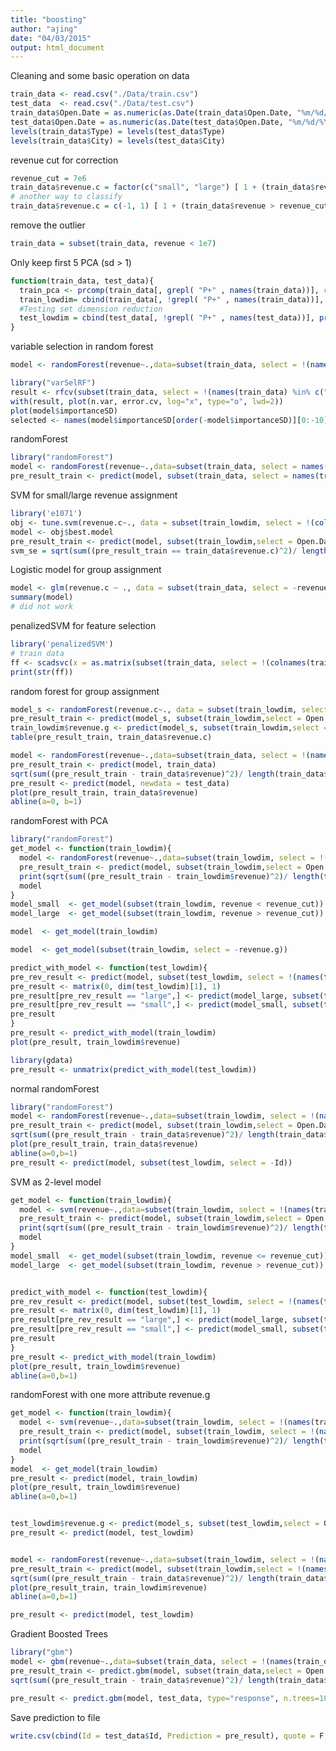 ```yaml
---
title: "boosting"
author: "ajing"
date: "04/03/2015"
output: html_document
---
```


Cleaning and some basic operation on data
```r
train_data <- read.csv("./Data/train.csv")
test_data  <- read.csv("./Data/test.csv")
train_data$Open.Date = as.numeric(as.Date(train_data$Open.Date, "%m/%d/%Y"))
test_data$Open.Date = as.numeric(as.Date(test_data$Open.Date, "%m/%d/%Y"))
levels(train_data$Type) = levels(test_data$Type)
levels(train_data$City) = levels(test_data$City)
```

revenue cut for correction
```r
revenue_cut = 7e6
train_data$revenue.c = factor(c("small", "large") [ 1 + (train_data$revenue > revenue_cut)])
# another way to classify
train_data$revenue.c = c(-1, 1) [ 1 + (train_data$revenue > revenue_cut)]
```

remove the outlier
```r
train_data = subset(train_data, revenue < 1e7)
```

Only keep first 5 PCA (sd > 1)
```r
function(train_data, test_data){
  train_pca <- prcomp(train_data[, grepl( "P+" , names(train_data))], center = TRUE, scale = TRUE) 
  train_lowdim= cbind(train_data[, !grepl( "P+" , names(train_data))], predict(train_pca)[,1:5])
  #Testing set dimension reduction
  test_lowdim = cbind(test_data[, !grepl( "P+" , names(test_data))], predict(train_pca, newdata = test_data[, grepl( "P+" , names(test_data))])[,1:5])
}
```


variable selection in random forest
```r
model <- randomForest(revenue~.,data=subset(train_data, select = !(names(train_data) %in% c("Id", "City"))), importance = T, ntree = 200, maxnodes = 20)

library("varSelRF")
result <- rfcv(subset(train_data, select = !(names(train_data) %in% c("Id", "City", "revenue"))), train_data$revenue, cv.fold=10, recursive = T)
with(result, plot(n.var, error.cv, log="x", type="o", lwd=2))
plot(model$importanceSD)
selected <- names(model$importanceSD[order(-model$importanceSD)][0:-10])
```


randomForest
```r
library("randomForest")
model <- randomForest(revenue~.,data=subset(train_data, select = names(train_data) %in% c("revenue", "City.Group", "Open.Date", selected)), importance = T, ntree = 200, maxnodes = 20)
pre_result_train <- predict(model, subset(train_data, select = names(train_data) %in% c("City.Group", "Open.Date", selected)))
```

SVM for small/large revenue assignment
```r
library('e1071')
obj <- tune.svm(revenue.c~., data = subset(train_lowdim, select = !(colnames(train_lowdim) %in% c("Id", "revenue"))), gama = 2^(-10:1), cost = 2^(2:10))
model <- obj$best.model
pre_result_train <- predict(model, subset(train_lowdim,select = Open.Date:PC5))
svm_se = sqrt(sum((pre_result_train == train_data$revenue.c)^2)/ length(train_data$revenue))

```

Logistic model for group assignment
```r
model <- glm(revenue.c ~ ., data = subset(train_data, select = -revenue), family = "binomial")
summary(model)
# did not work
```

penalizedSVM for feature selection
```r
library('penalizedSVM')
# train data
ff <- scadsvc(x = as.matrix(subset(train_data, select = !(colnames(train_data) %in% c("Id", "revenue", "revenue.c", "City")))), y=train_data$revenue.c, lambda=0.01)
print(str(ff))
```


random forest for group assignment
```r
model_s <- randomForest(revenue.c~., data = subset(train_lowdim, select = !(colnames(train_lowdim) %in% c("Id", "revenue", "City", "revenue.g"))), ntree = 100, maxnodes = 15)
pre_result_train <- predict(model_s, subset(train_lowdim,select = Open.Date:PC5))
train_lowdim$revenue.g <- predict(model_s, subset(train_lowdim,select = Open.Date:PC5))
table(pre_result_train, train_data$revenue.c)
```

```r
model <- randomForest(revenue~.,data=subset(train_data, select = !(names(train_data) %in% c("Id", "City"))), importance = T, ntree = 200, maxnodes = 20)
pre_result_train <- predict(model, train_data)
sqrt(sum((pre_result_train - train_data$revenue)^2)/ length(train_data$revenue))
pre_result <- predict(model, newdata = test_data)
plot(pre_result_train, train_data$revenue)
abline(a=0, b=1)
```

randomForest with PCA
```r
library("randomForest")
get_model <- function(train_lowdim){
  model <- randomForest(revenue~.,data=subset(train_lowdim, select = !(names(train_lowdim) %in% c("Id", "City", "revenue.c"))), importance = T, ntree = 10, maxnodes = 5)
  pre_result_train <- predict(model, subset(train_lowdim,select = Open.Date:PC5))
  print(sqrt(sum((pre_result_train - train_lowdim$revenue)^2)/ length(train_lowdim$revenue)))
  model
}
model_small  <- get_model(subset(train_lowdim, revenue < revenue_cut))
model_large  <- get_model(subset(train_lowdim, revenue > revenue_cut))

model  <- get_model(train_lowdim)

model  <- get_model(subset(train_lowdim, select = -revenue.g))

predict_with_model <- function(test_lowdim){
pre_rev_result <- predict(model, subset(test_lowdim, select = !(names(test_lowdim) %in% c("Id", "City", "revenue.c"))))
pre_result <- matrix(0, dim(test_lowdim)[1], 1)
pre_result[pre_rev_result == "large",] <- predict(model_large, subset(test_lowdim[pre_rev_result == "large", ], select = -Id))
pre_result[pre_rev_result == "small",] <- predict(model_small, subset(test_lowdim[pre_rev_result == "small", ], select = -Id))
pre_result
}
pre_result <- predict_with_model(train_lowdim)
plot(pre_result, train_lowdim$revenue)

library(gdata)
pre_result <- unmatrix(predict_with_model(test_lowdim))
```

normal randomForest
```r
library("randomForest")
model <- randomForest(revenue~.,data=subset(train_lowdim, select = !(names(train_lowdim) %in% c("Id", "City"))), importance = T, ntree = 200, maxnodes = 20)
pre_result_train <- predict(model, subset(train_lowdim,select = Open.Date:PC5))
sqrt(sum((pre_result_train - train_data$revenue)^2)/ length(train_data$revenue))
plot(pre_result_train, train_data$revenue)
abline(a=0,b=1)
pre_result <- predict(model, subset(test_lowdim, select = -Id))
```


SVM as 2-level model
```r
get_model <- function(train_lowdim){
  model <- svm(revenue~.,data=subset(train_lowdim, select = !(names(train_lowdim) %in% c("Id", "City", "revenue.c"))))
  pre_result_train <- predict(model, subset(train_lowdim,select = Open.Date:PC5))
  print(sqrt(sum((pre_result_train - train_lowdim$revenue)^2)/ length(train_lowdim$revenue)))
  model
}
model_small  <- get_model(subset(train_lowdim, revenue <= revenue_cut))
model_large  <- get_model(subset(train_lowdim, revenue > revenue_cut))


predict_with_model <- function(test_lowdim){
pre_rev_result <- predict(model, subset(test_lowdim, select = !(names(test_lowdim) %in% c("Id", "City", "revenue.c"))))
pre_result <- matrix(0, dim(test_lowdim)[1], 1)
pre_result[pre_rev_result == "large",] <- predict(model_large, subset(test_lowdim[pre_rev_result == "large", ], select = -Id))
pre_result[pre_rev_result == "small",] <- predict(model_small, subset(test_lowdim[pre_rev_result == "small", ], select = -Id))
pre_result
}
pre_result <- predict_with_model(train_lowdim)
plot(pre_result, train_lowdim$revenue)
abline(a=0,b=1)
```



randomForest with one more attribute revenue.g
```r
get_model <- function(train_lowdim){
  model <- svm(revenue~.,data=subset(train_lowdim, select = !(names(train_lowdim) %in% c("Id", "City", "revenue.c"))))
  pre_result_train <- predict(model, subset(train_lowdim, select = !(names(train_lowdim) %in% c("Id", "City", "revenue.c"))))
  print(sqrt(sum((pre_result_train - train_lowdim$revenue)^2)/ length(train_lowdim$revenue)))
  model
}
model  <- get_model(train_lowdim)
pre_result <- predict(model, train_lowdim)
plot(pre_result, train_lowdim$revenue)
abline(a=0,b=1)


test_lowdim$revenue.g <- predict(model_s, subset(test_lowdim,select = Open.Date:PC5))
pre_result <- predict(model, test_lowdim)


model <- randomForest(revenue~.,data=subset(train_lowdim, select = !(names(train_lowdim) %in% c("Id", "City", "revenue.c"))), importance = T, ntree = 100, maxnodes = 10)
pre_result_train <- predict(model, subset(train_lowdim,select = !(names(train_lowdim) %in% c("Id", "City"))))
sqrt(sum((pre_result_train - train_data$revenue)^2)/ length(train_data$revenue))
plot(pre_result_train, train_lowdim$revenue)
abline(a=0,b=1)

pre_result <- predict(model, test_lowdim)

```


Gradient Boosted Trees

```r
library("gbm")
model <- gbm(revenue~.,data=subset(train_data, select = !(names(train_data) %in% c("Id", "City"))), n.trees=1000, interaction.depth=3)
pre_result_train <- predict.gbm(model, subset(train_data,select = Open.Date:P37), type="response", n.trees = 1000)
sqrt(sum((pre_result_train - train_data$revenue)^2)/ length(train_data$revenue))

pre_result <- predict.gbm(model, test_data, type="response", n.trees=100)
```

Save prediction to file
```r
write.csv(cbind(Id = test_data$Id, Prediction = pre_result), quote = F, row.names = F, file = "./predict_result.csv")
```

